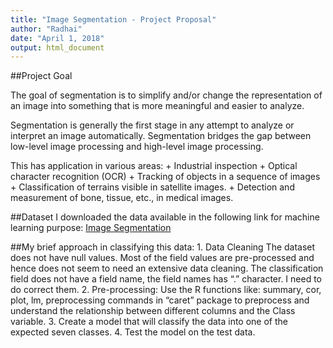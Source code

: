---
title: "Image Segmentation - Project Proposal"
author: "Radhai"
date: "April 1, 2018"
output: html_document
---


##Project Goal 

The goal of segmentation is to simplify and/or change the representation of an image into something that is more meaningful and easier to analyze.

Segmentation is generally the first stage in any attempt to analyze or interpret an image automatically. Segmentation bridges the gap between low-level image processing and high-level image processing.

This has application in various areas:
+ Industrial inspection
+ Optical character recognition (OCR) 
+ Tracking of objects in a sequence of images 
+ Classification of terrains visible in satellite images. 
+ Detection and measurement of bone, tissue, etc., in medical images.


##Dataset
I downloaded the data available in the following link for machine learning purpose:
[Image Segmentation](https://archive.ics.uci.edu/ml/datasets/Image+Segmentation)

##My brief approach in classifying this data:
1. Data Cleaning
  The dataset does not have null values. Most of the field values are pre-processed and hence does not seem to need an extensive data cleaning.
  The classification field does not have a field name, the field names has "." character. I need to do correct them.
2. Pre-processing:
  Use the R functions like: summary, cor, plot, lm, preprocessing commands in "caret" package to preprocess and understand the relationship between different columns and the Class variable.
3. Create a model that will classify the data into one of the expected seven classes.
4. Test the model on the test data.












